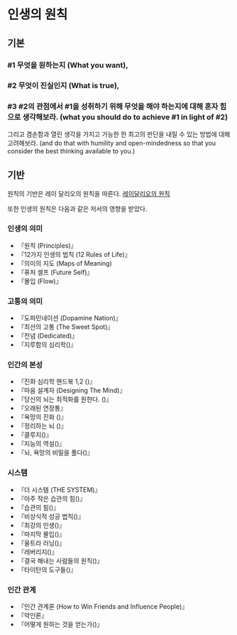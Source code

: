 # 인생의 원칙

## 기본

### #1 무엇을 원하는지 (What you want),

### #2 무엇이 진실인지 (What is true),

### #3 #2의 관점에서 #1을 성취하기 위해 무엇을 해야 하는지에 대해 혼자 힘으로 생각해보라. (what you should do to achieve #1 in light of #2)
그리고 겸손함과 열린 생각을 가지고 가능한 한 최고의 판단을 내릴 수 있는 방법에 대해 고려해보라. (and do that with humility and open-mindedness so that you consider the best thinking available to you.)

## 기반
원칙의 기반은 레이 달리오의 원칙을 따른다.
[레이달리오의 원칙](https://www.principles.com/principles/418eaeca-564f-41e8-bd90-8e0d042f28d5/#table-of-contents)

또한 인생의 원칙은 다음과 같은 저서의 영향을 받았다.
### 인생의 의미
- 『원칙 (Principles)』
- 『12가지 인생의 법칙 (12 Rules of Life)』
- 『의미의 지도 (Maps of Meaning)
- 『퓨처 셀프 (Future Self)』
- 『몰입 (Flow)』

### 고통의 의미
- 『도파민네이션 (Dopamine Nation)』
- 『최선의 고통 (The Sweet Spot)』
- 『전념 (Dedicated)』
- 『지루함의 심리학()』

### 인간의 본성
- 『진화 심리학 핸드북 1,2 ()』
- 『마음 설계자 (Designing The Mind)』
- 『당신의 뇌는 최적화를 원한다. ()』
- 『오래된 연장통』
- 『욕망의 진화 ()』
- 『정리하는 뇌 ()』
- 『클루지()』
- 『지능의 역설()』
- 『뇌, 욕망의 비밀을 풀다()』

### 시스템
- 『더 시스템 (THE SYSTEM)』
- 『아주 작은 습관의 힘()』
- 『습관의 힘()』
- 『비상식적 성공 법칙()』
- 『최강의 인생()』
- 『마지막 몰입()』
- 『울트라 러닝()』
- 『레버리지()』
- 『결국 해내는 사람들의 원칙()』
- 『타이탄의 도구들()』

### 인간 관계
- 『인간 관계론 (How to Win Friends and Influence People)』
- 『악인론』
- 『어떻게 원하는 것을 얻는가()』

